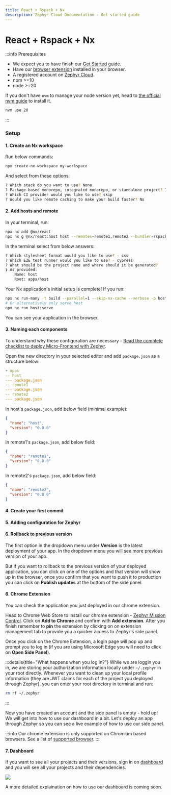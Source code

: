 ```yaml
---
title: React + Rspack + Nx
description: Zephyr Cloud Documentation - Get started guide
---
```



# React + Rspack + Nx

:::info Prerequisites

- We expect you to have finish our [Get Started](/general/get-started) guide.
- Have our [browser extension](https://chromewebstore.google.com/detail/zephyr-mission-control/liflhldchhinbaeplljlplhnbkdidedn) installed in your browser.
- A registered account on [Zephyr Cloud](https://app.zephyr-cloud.io).
- npm >=10
- node >=20 

If you don't have `nvm` to manage your node version yet, head to [the official nvm guide](https://github.com/nvm-sh/nvm) to install it.
```bash 
nvm use 20 
```

:::


### Setup


#### 1. Create an Nx workspace

Run below commands:

```bash title="Terminal"
npx create-nx-workspace my-workspace
```
And select from these options: 

```bash title="Terminal"
? Which stack do you want to use? None. 
? Package-based monorepo, integrated monorepo, or standalone project? Integrated Monorepo. 
? Which CI provider would you like to use? skip 
? Would you like remote caching to make your build faster? No
```

#### 2. Add hosts and remote

In your terminal, run: 

```bash title="Terminal"
npx nx add @nx/react
npx nx g @nx/react:host host --remotes=remote1,remote2 --bundler=rspack --directory=apps/host 
```

In the terminal select from below answers: 

```bash title="Terminal"
? Which stylesheet format would you like to use? - css 
? Which E2E test runner would you like to use? - cypress 
? What should be the project name and where should it be generated? 
❯ As provided:
    Name: host
    Root: apps/host
```

Your Nx application's initial setup is complete! If you run: 

```bash title="Terminal"
npx nx run-many -t build --parallel=1 --skip-nx-cache --verbose -p host remote1 remote2
# Or alternatively only serve host 
npx nx run host:serve
```
You can see your application in the browser. 

#### 3. Naming each components

To understand why these configuration are necessary - [Read the complete checklist to deploy Micro-Frontend with Zephyr](/how-to/mf-guide). 

Open the new directory in your selected editor and add `package.json` as a structure below: 

```yaml title="Folder structure" {3,5,7}
- apps 
-- host 
--- package.json 
-- remote1 
--- package.json 
-- remote2 
--- package.json 
```

In host's `package.json`, add below field (minimal example): 

```json 
{
  "name": "host",
  "version": "0.0.0"
}
```

In remote1's `package.json`, add below field: 

```json 
{
  "name": "remote1",
  "version": "0.0.0"
}
```

In remote2's `package.json`, add below field: 

```json 
{
  "name": "remote2",
  "version": "0.0.0"
}
```

#### 4. Create your first commit 

#### 5. Adding configuration for Zephyr



#### 6. Rollback to previous version 

The first option in the dropdown menu under **Version** is the latest deployment of your app. In the dropdown menu you will see more previous version of your app. 

But if you want to rollback to the previous version of your deployed application, you can click on one of the options and that version will show up in the browser, once you confirm that you want to push it to production you can click on **Publish updates** at the bottom of the side panel. 


#### 6. Chrome Extension 

You can check the application you just deployed in our chrome extension. 

Head to Chrome Web Store to install our chrome extension - [Zephyr Mission Control](https://chromewebstore.google.com/detail/zephyr-mission-control/liflhldchhinbaeplljlplhnbkdidedn). Click on **Add to Chrome** and confirm with **Add extension**. After you finish remember to **pin** the extension by clicking on <DrawingPinIcon className="inline -rotate-45"/> on extension management tab to provide you a quicker access to Zephyr's side panel.



Once you click on the Chrome Extension, a login page will pop up and prompt you to log in (if you are using Microsoft Edge you will need to click on **Open Side Panel**).



:::details{title="What happens when you log in?"}
While we are loggin you in, we are storing your authorization information locally under `~/.zephyr` in your root directly. Whenever you want to clean up your local profile information (they are JWT claims for each of the project you deployed through Zephyr), you can enter your root directory in terminal and run: 
```bash 
rm rf ~/.zephyr 
```
:::

Now you have created an account and the side panel is empty - hold up! We will get into how to use our dashboard in a bit. Let's deploy an app through Zephyr so you can see a live example of how to use our side panel.

:::info
Our chrome extension is only supported on Chromium based browsers. See a list of [supported browser](/supported#browser-support).
:::


#### 7. Dashboard 

If you want to see all your projects and their versions, sign in on [dashboard](https://app.zephyr-cloud.io) and you will see all your projects and their dependencies.

<Image src="/dashboard-main.png" size="large"/>

A more detailed explaination on how to use our dashboard is coming soon.




